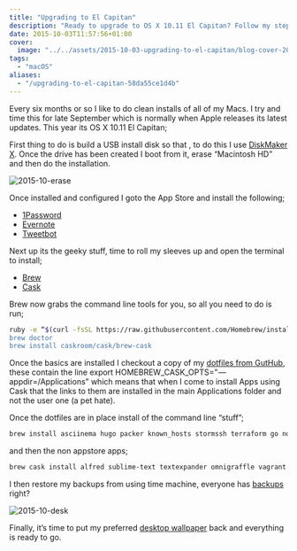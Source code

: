 ```yaml
---
title: "Upgrading to El Capitan"
description: "Ready to upgrade to OS X 10.11 El Capitan? Follow my steps and enjoy a smooth transition with enhanced performance!"
date: 2015-10-03T11:57:56+01:00
cover:
  image: "../../assets/2015-10-03-upgrading-to-el-capitan/blog-cover-2015-10-03-upgrading-to-el-capitan.png"
tags:
  - "macOS"
aliases:
  - "/upgrading-to-el-capitan-58da55ce1d4b"
---
```


Every six months or so I like to do clean installs of all of my Macs. I try and time this for late September which is normally when Apple releases its latest updates. This year its OS X 10.11 El Capitan;

First thing to do is build a USB install disk so that , to do this I use [DiskMaker X](http://diskmakerx.com). Once the drive has been created I boot from it, erase “Macintosh HD” and then do the installation.

<Img src="/assets/2015-10-03-upgrading-to-el-capitan/img/2015-10-03_upgrading-to-el-capitan_1.png" alt="2015-10-erase" />

Once installed and configured I goto the App Store and install the following;

- [1Password](https://agilebits.com/onepassword)
- [Evernote](https://evernote.com)
- [Tweetbot](http://tapbots.com/tweetbot/mac/)

Next up its the geeky stuff, time to roll my sleeves up and open the terminal to install;

- [Brew](http://brew.sh)
- [Cask](http://caskroom.io)

Brew now grabs the command line tools for you, so all you need to do is run;

```bash frame="terminal" title="Upgrading to El Capitan 1/3"
ruby -e “$(curl -fsSL https://raw.githubusercontent.com/Homebrew/install/master/install)"
brew doctor
brew install caskroom/cask/brew-cask
```


Once the basics are installed I checkout a copy of my [dotfiles from GutHub](https://github.com/russmckendrick/dotfiles), these contain the line export HOMEBREW_CASK_OPTS=” — appdir=/Applications” which means that when I come to install Apps using Cask that the links to them are installed in the main Applications folder and not the user one (a pet hate).

Once the dotfiles are in place install of the command line “stuff”;

```bash frame="terminal" title="Upgrading to El Capitan 2/3"
brew install asciinema hugo packer known_hosts stormssh terraform go node tree
```


and then the non appstore apps;

```bash frame="terminal" title="Upgrading to El Capitan 3/3"
brew cask install alfred sublime-text textexpander omnigraffle vagrant vmware-fusion github-desktop transmit virtualbox spotify microsoft-office-365 spotify deezer skype expandrive adobe-creative-cloud sonos vyprvpn bittorrent-sync
```


I then restore my backups from using time machine, everyone has [backups](/2015/02/08/backups/) right?

<Img src="/assets/2015-10-03-upgrading-to-el-capitan/img/2015-10-03_upgrading-to-el-capitan_2.png" alt="2015-10-desk" />

Finally, it’s time to put my preferred [desktop wallpaper](/2015/03/15/desktop-wallpaper/) back and everything is ready to go.
